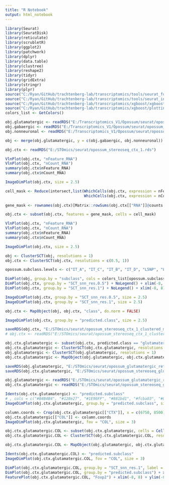 ```yaml
---
title: "R Notebook"
output: html_notebook
---
```


```r

library(Seurat)
library(SeuratDisk)
library(reticulate)
library(scrubletR)
library(ggplot2)
library(patchwork)
library(dplyr)
library(data.table)
library(clustree)
library(reshape2)
library(tidyr)
library(gridExtra)
library(stringr)
library(plyr)
source("C:/Ryan/GitHub/trachtenberg-lab/transcriptomics/tools/seurat_functions.R")
source("C:/Ryan/GitHub/trachtenberg-lab/transcriptomics/tools/seurat_integration_functions.R")
source("C:/Ryan/GitHub/trachtenberg-lab/transcriptomics/xgboost/xgboost_train.R")
source("C:/Ryan/GitHub/trachtenberg-lab/transcriptomics/xgboost/plottingFxns.R")
colors_list <- GetColors()

obj.glutamatergic <- readRDS("E:/Transcriptomics_V1/Opossum/seurat/opossum_v1_glutamatergic_processed.rds")
obj.gabaergic <- readRDS("E:/Transcriptomics_V1/Opossum/seurat/opossum_v1_gabaergic_processed.rds")
obj.nonneuronal <- readRDS("E:/Transcriptomics_V1/Opossum/seurat/opossum_v1_nonneuronal_processed.rds")

obj <- merge(obj.glutamatergic, y = c(obj.gabaergic, obj.nonneuronal))

obj.ctx <- readRDS("E:/STOmics/seurat/opossum_stereoseq_ctx_1.rds")

```


```r

VlnPlot(obj.ctx, "nFeature_RNA")
VlnPlot(obj.ctx, "nCount_RNA")
summary(obj.ctx$nFeature_RNA)
summary(obj.ctx$nCount_RNA)

```


```r

ImageDimPlot(obj.ctx, size = 2.5)

```


```r

cell_mask <- Reduce(intersect,list(WhichCells(obj.ctx, expression = nFeature_RNA > 50),
                                   WhichCells(obj.ctx, expression = nCount_RNA > 100)))
  
gene_mask <- rownames(obj.ctx)[Matrix::rowSums(obj.ctx[["RNA"]]@counts > 0) > 8]

obj.ctx <- subset(obj.ctx, features = gene_mask, cells = cell_mask)

```


```r

VlnPlot(obj.ctx, "nFeature_RNA")
VlnPlot(obj.ctx, "nCount_RNA")
summary(obj.ctx$nFeature_RNA)
summary(obj.ctx$nCount_RNA)

```


```r

ImageDimPlot(obj.ctx, size = 2.5)

```


```r

obj <- ClusterSCT(obj, resolutions = 1)
obj.ctx <- ClusterSCT(obj.ctx, resolutions = c(0.5, 1))

```


```r

opossum.subclass.levels <- c("IT_A", "IT_C", "IT_B", "IT_D", "L5NP", "L5PT", "L6CT", "L6b", "Pvalb", "Sst", "Vip", "Lamp5", "Frem1", "OD", "OPC", "Astro", "Micro", "Endo")

DimPlot(obj, group.by = "subclass", cols = colors_list[opossum.subclass.levels]) + NoLegend() + xlim(-20, 20) + ylim(-20, 20) + coord_equal()
DimPlot(obj.ctx, group.by = "SCT_snn_res.0.5") + NoLegend() + xlim(-8, 8) + ylim(-8, 8) + coord_equal()
DimPlot(obj.ctx, group.by = "SCT_snn_res.1") + NoLegend() + xlim(-8, 8) + ylim(-8, 8) + coord_equal()

```


```r

ImageDimPlot(obj.ctx, group.by = "SCT_snn_res.0.5", size = 2.5)
ImageDimPlot(obj.ctx, group.by = "SCT_snn_res.1", size = 2.5)

```


```r

obj.ctx <- MapObject(obj, obj.ctx, "class", do.norm = FALSE)

```


```r

ImageDimPlot(obj.ctx, group.by = "predicted.class", size = 2.5)

```


```r

saveRDS(obj.ctx, "E:/STOmics/seurat/opossum_stereoseq_ctx_1_clustered_mapped.rds")
# obj.ctx <- readRDS("E:/STOmics/seurat/opossum_stereoseq_ctx_1_clustered.rds")

```


```r

obj.ctx.glutamatergic <- subset(obj.ctx, predicted.class == "glutamatergic")
obj.ctx.glutamatergic <- ClusterSCT(obj.ctx.glutamatergic, resolutions = 1)
obj.glutamatergic <- ClusterSCT(obj.glutamatergic, resolutions = 1)
obj.ctx.glutamatergic <- MapObject(obj.glutamatergic, obj.ctx.glutamatergic, "subclass", do.norm = FALSE)

```


```r

saveRDS(obj.glutamatergic, "E:/STOmics/seurat/opossum_glutamatergic_reference.rds")
saveRDS(obj.ctx.glutamatergic, "E:/STOmics/seurat/opossum_stereoseq_glutamatergic_1_clustered_mapped.rds")

obj.glutamatergic <- readRDS("E:/STOmics/seurat/opossum_glutamatergic_reference.rds")
obj.ctx.glutamatergic <- readRDS("E:/STOmics/seurat/opossum_stereoseq_glutamatergic_1_clustered_mapped.rds")

```


```r

Idents(obj.ctx.glutamatergic) <- "predicted.subclass"
# , cols = c("#B4B4B4", "#128e27", "#1E90FF", "#881bd1", "#fcba03", "#0febf2"
ImageDimPlot(obj.ctx.glutamatergic, group.by = "predicted.subclass", size = 2.5)

```


```r

column.coords <- Crop(obj.ctx.glutamatergic[["CTX"]], x = c(6750, 8500), y = c(10000, 12000), coords = "tissue")
obj.ctx.glutamatergic[["COL"]] <- column.coords
ImageDimPlot(obj.ctx.glutamatergic, fov = "COL", size = 3)

```


```r

obj.ctx.glutamatergic.COL <- subset(obj.ctx.glutamatergic, cells = Cells(obj.ctx.glutamatergic[["COL"]]))
obj.ctx.glutamatergic.COL <- ClusterSCT(obj.ctx.glutamatergic.COL, resolutions = 1)

```


```r

obj.ctx.glutamatergic.COL <- MapObject(obj.glutamatergic, obj.ctx.glutamatergic.COL, "subclass", do.norm = FALSE)

```


```r

Idents(obj.ctx.glutamatergic.COL) <- "predicted.subclass"
ImageDimPlot(obj.ctx.glutamatergic.COL, fov = "COL", size = 3)

```


```r

DimPlot(obj.ctx.glutamatergic.COL, group.by = "SCT_snn_res.1", label = TRUE) + NoLegend() + xlim(-8, 8) + ylim(-8, 8) + coord_equal()
DimPlot(obj.ctx.glutamatergic.COL, group.by = "predicted.subclass") + xlim(-8, 8) + ylim(-8, 8) + coord_equal()
FeaturePlot(obj.ctx.glutamatergic.COL, "Foxp2") + xlim(-8, 8) + ylim(-8, 8) + coord_equal()

```




























